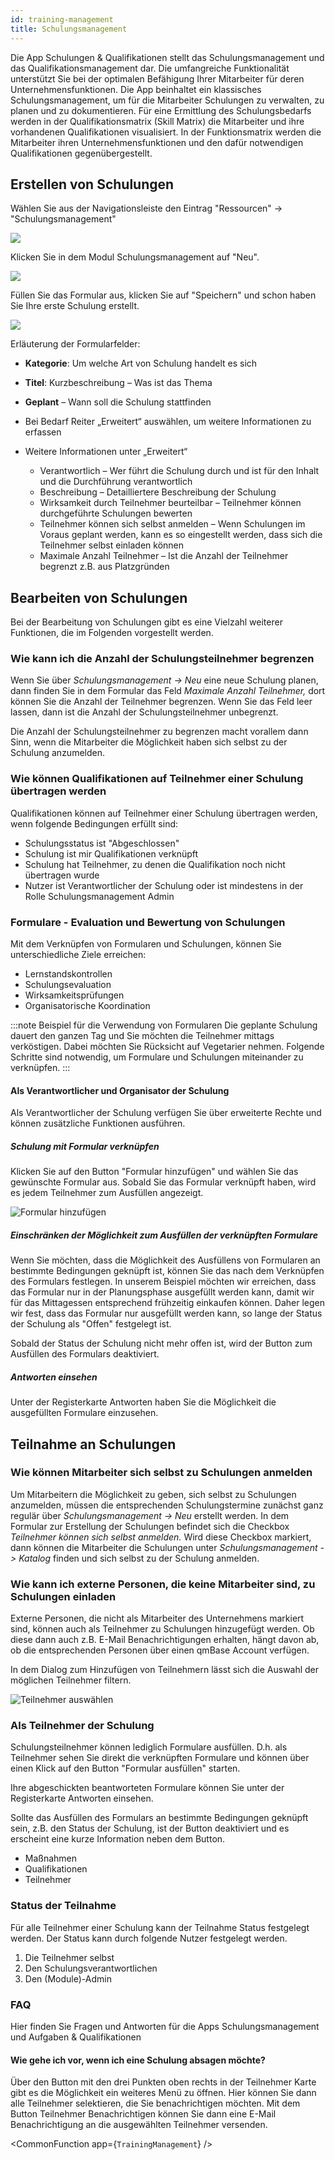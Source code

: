 ```yaml
---
id: training-management
title: Schulungsmanagement
---
```


Die App Schulungen & Qualifikationen stellt das Schulungsmanagement und das Qualifikationsmanagement dar. Die umfangreiche Funktionalität unterstützt Sie bei der optimalen Befähigung Ihrer Mitarbeiter für deren Unternehmensfunktionen. Die App beinhaltet ein klassisches Schulungsmanagement, um für die Mitarbeiter Schulungen zu verwalten, zu planen und zu dokumentieren. Für eine Ermittlung des Schulungsbedarfs werden in der Qualifikationsmatrix (Skill Matrix) die Mitarbeiter und ihre vorhandenen Qualifikationen visualisiert. In der Funktionsmatrix werden die Mitarbeiter ihren Unternehmensfunktionen und den dafür notwendigen Qualifikationen gegenübergestellt.

## Erstellen von Schulungen

Wählen Sie aus der Navigationsleiste den Eintrag "Ressourcen" -> "Schulungsmanagement"

![](https://caqadmin.blob.core.windows.net/faqs/69-images/mceclip0.png)

Klicken Sie in dem Modul Schulungsmanagement auf "Neu".

![](https://caqadmin.blob.core.windows.net/faqs/69-images/mceclip1.png)

Füllen Sie das Formular aus, klicken Sie auf "Speichern" und schon haben Sie Ihre erste Schulung erstellt.

![](https://caqadmin.blob.core.windows.net/faqs/69-images/mceclip2.png)

Erläuterung der Formularfelder:

- **Kategorie**: Um welche Art von Schulung handelt es sich
- **Titel**: Kurzbeschreibung – Was ist das Thema
- **Geplant** – Wann soll die Schulung stattfinden
- Bei Bedarf Reiter „Erweitert“ auswählen, um weitere Informationen zu erfassen
- Weitere Informationen unter „Erweitert“

  - Verantwortlich – Wer führt die Schulung durch und ist für den Inhalt und die Durchführung verantwortlich
  - Beschreibung – Detailliertere Beschreibung der Schulung
  - Wirksamkeit durch Teilnehmer beurteilbar – Teilnehmer können durchgeführte Schulungen bewerten
  - Teilnehmer können sich selbst anmelden – Wenn Schulungen im Voraus geplant werden, kann es so eingestellt werden, dass sich die Teilnehmer selbst einladen können
  - Maximale Anzahl Teilnehmer – Ist die Anzahl der Teilnehmer begrenzt z.B. aus Platzgründen

## Bearbeiten von Schulungen

Bei der Bearbeitung von Schulungen gibt es eine Vielzahl weiterer Funktionen, die im Folgenden vorgestellt werden.

### Wie kann ich die Anzahl der Schulungsteilnehmer begrenzen

Wenn Sie über _Schulungsmanagement -> Neu_ eine neue Schulung planen, dann finden Sie in dem Formular das Feld _Maximale Anzahl Teilnehmer,_ dort können Sie die Anzahl der Teilnehmer begrenzen.
Wenn Sie das Feld leer lassen, dann ist die Anzahl der Schulungsteilnehmer unbegrenzt.

Die Anzahl der Schulungsteilnehmer zu begrenzen macht vorallem dann Sinn, wenn die Mitarbeiter die Möglichkeit haben sich selbst zu der Schulung anzumelden.

### Wie können Qualifikationen auf Teilnehmer einer Schulung übertragen werden

Qualifikationen können auf Teilnehmer einer Schulung übertragen werden, wenn folgende Bedingungen erfüllt sind:

- Schulungsstatus ist "Abgeschlossen"
- Schulung ist mir Qualifikationen verknüpft
- Schulung hat Teilnehmer, zu denen die Qualifikation noch nicht übertragen wurde
- Nutzer ist Verantwortlicher der Schulung oder ist mindestens in der Rolle Schulungsmanagement Admin

### Formulare - Evaluation und Bewertung von Schulungen

Mit dem Verknüpfen von Formularen und Schulungen, können Sie unterschiedliche Ziele erreichen:

- Lernstandskontrollen
- Schulungsevaluation
- Wirksamkeitsprüfungen
- Organisatorische Koordination

:::note Beispiel für die Verwendung von Formularen
Die geplante Schulung dauert den ganzen Tag und Sie möchten die Teilnehmer mittags verköstigen. Dabei möchten Sie Rücksicht auf Vegetarier nehmen.
Folgende Schritte sind notwendig, um Formulare und Schulungen miteinander zu verknüpfen.
:::

#### Als Verantwortlicher und Organisator der Schulung

Als Verantwortlicher der Schulung verfügen Sie über erweiterte Rechte und können zusätzliche Funktionen ausführen.

##### Schulung mit Formular verknüpfen

Klicken Sie auf den Button "Formular hinzufügen" und wählen Sie das gewünschte Formular aus. Sobald Sie das Formular verknüpft haben, wird es jedem Teilnehmer zum Ausfüllen angezeigt.

![Formular hinzufügen](https://caqadmin.blob.core.windows.net/faqs/123-images/c0203050-719a-47f3-856e-6d0f6852d1f0-mceclip1.png)

##### Einschränken der Möglichkeit zum Ausfüllen der verknüpften Formulare

Wenn Sie möchten, dass die Möglichkeit des Ausfüllens von Formularen an bestimmte Bedingungen geknüpft ist, können Sie das nach dem Verknüpfen des Formulars festlegen.
In unserem Beispiel möchten wir erreichen, dass das Formular nur in der Planungsphase ausgefüllt werden kann, damit wir für das Mittagessen entsprechend frühzeitig einkaufen können.
Daher legen wir fest, dass das Formular nur ausgefüllt werden kann, so lange der Status der Schulung als "Offen" festgelegt ist.

Sobald der Status der Schulung nicht mehr offen ist, wird der Button zum Ausfüllen des Formulars deaktiviert.

##### Antworten einsehen

Unter der Registerkarte Antworten haben Sie die Möglichkeit die ausgefüllten Formulare einzusehen.

## Teilnahme an Schulungen

### Wie können Mitarbeiter sich selbst zu Schulungen anmelden

Um Mitarbeitern die Möglichkeit zu geben, sich selbst zu Schulungen anzumelden, müssen die entsprechenden Schulungstermine zunächst ganz regulär über _Schulungsmanagement -> Neu_ erstellt werden.
In dem Formular zur Erstellung der Schulungen befindet sich die Checkbox _Teilnehmer können sich selbst anmelden._
Wird diese Checkbox markiert, dann können die Mitarbeiter die Schulungen unter _Schulungsmanagement -> Katalog_ finden und sich selbst zu der Schulung anmelden.

### Wie kann ich externe Personen, die keine Mitarbeiter sind, zu Schulungen einladen

Externe Personen, die nicht als Mitarbeiter des Unternehmens markiert sind, können auch als Teilnehmer zu Schulungen hinzugefügt werden.
Ob diese dann auch z.B. E-Mail Benachrichtigungen erhalten, hängt davon ab, ob die entsprechenden Personen über einen qmBase Account verfügen.

In dem Dialog zum Hinzufügen von Teilnehmern lässt sich die Auswahl der möglichen Teilnehmer filtern.

![Teilnehmer auswählen](https://caqadmin.blob.core.windows.net/faqs/72-images/mceclip0.png)

### Als Teilnehmer der Schulung

Schulungsteilnehmer können lediglich Formulare ausfüllen. D.h. als Teilnehmer sehen Sie direkt die verknüpften Formulare und können über einen Klick auf den Button "Formular ausfüllen" starten.

Ihre abgeschickten beantworteten Formulare können Sie unter der Registerkarte Antworten einsehen.

Sollte das Ausfüllen des Formulars an bestimmte Bedingungen geknüpft sein, z.B. den Status der Schulung, ist der Button deaktiviert und es erscheint eine kurze Information neben dem Button.

- Maßnahmen
- Qualifikationen
- Teilnehmer

### Status der Teilnahme

Für alle Teilnehmer einer Schulung kann der Teilnahme Status festgelegt werden. Der Status kann durch folgende Nutzer festgelegt werden.

1. Die Teilnehmer selbst
2. Den Schulungsverantwortlichen
3. Den (Module)-Admin

### FAQ

Hier finden Sie Fragen und Antworten für die Apps Schulungsmanagement und Aufgaben & Qualifikationen

#### Wie gehe ich vor, wenn ich eine Schulung absagen möchte?

Über den Button mit den drei Punkten oben rechts in der Teilnehmer Karte gibt es die Möglichkeit ein weiteres Menü zu öffnen.
Hier können Sie dann alle Teilnehmer selektieren, die Sie benachrichtigen möchten.
Mit dem Button Teilnehmer Benachrichtigen können Sie dann eine E-Mail Benachrichtigung an die ausgewählten Teilnehmer versenden.

<!-- Custom component -->



<CommonFunction app={`TrainingManagement`} />
